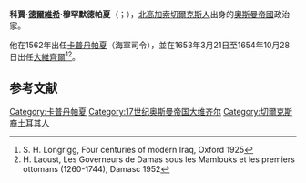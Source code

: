 '''科賈·[[德爾維希|德爾維希]]·穆罕默德帕夏'''（{{lang-tr|Koca Derviş Mehmed Paşa}}；{{bd|？||1655年}}），[[北高加索|北高加索]][[切爾克斯人|切爾克斯人]]出身的[[奧斯曼帝國|奧斯曼帝國]]政治家。

他在1562年出任[[卡普丹帕夏|卡普丹帕夏]]（海軍司令），並在1653年3月21日至1654年10月28日出任[[大維齊爾|大維齊爾]]<ref>S. H. Longrigg, Four centuries of modern Iraq, Oxford 1925</ref><ref>H. Laoust, Les Governeurs de Damas sous les Mamlouks et les premiers ottomans (1260-1744), Damasc 1952</ref>。

==参考文献==
{{reflist}}

{{s-start}}
{{s-off}}
{{s-bef|before={{link-en|塔亨朱·艾哈邁德帕夏|Tarhoncu Ahmed Pasha}}}}
{{s-ttl|title=[[奥斯曼帝国大维齐尔列表|奥斯曼帝国大维齐尔]]|years=1653年3月21日－1654年10月28日}}
{{s-aft|after={{link-en|厄普希里·穆斯塔法帕夏|Ibşir Mustafa Pasha}}}}
{{s-end}}

{{Grand Viziers of Ottoman Empire}}
{{DEFAULTSORT: Koca Pasha}}
[[Category:卡普丹帕夏|Category:卡普丹帕夏]]
[[Category:17世纪奥斯曼帝国大维齐尔|Category:17世纪奥斯曼帝国大维齐尔]]
[[Category:切爾克斯裔土耳其人|Category:切爾克斯裔土耳其人]]